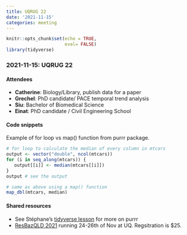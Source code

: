 ```yaml
---
title: UQRUG 22
date: '2021-11-15'
categories: meeting
---
```


```r
knitr::opts_chunk$set(echo = TRUE,
                      eval= FALSE)
library(tidyverse)

```

### 2021-11-15: UQRUG 22

#### Attendees

* **Catherine**: Biology/Library, publish data for a paper 
* **Grechel**: PhD candidate/ PACE temporal trend analysis
* **Siu**: Bachelor of Biomedical Science
* **Einat**: PhD candidate / Civil Engineering School 


#### Code snippets

Example of for loop vs map() function from purrr package.


```r
# for loop to calculate the median of every column in mtcars
output <- vector("double", ncol(mtcars))
for (i in seq_along(mtcars)) {
   output[[i]] <- median(mtcars[[i]])
}
output # see the output

# same as above using a map() function
map_dbl(mtcars, median)
```

#### Shared resources

* See Stéphane's [tidyverse lesson](https://gitlab.com/stragu/DSH/-/blob/master/R/tidyverse_next_steps/tidyverse_next_steps.md) for more on purrr
* [ResBazQLD 2021](https://resbaz.github.io/resbaz2021/brisbane/) running 24-26th of Nov at UQ. Regsitration is $25.


